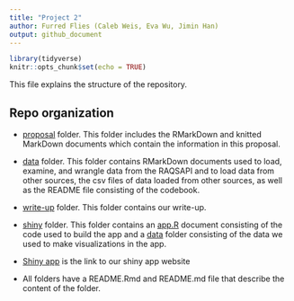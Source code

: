 ```yaml
---
title: "Project 2"
author: Furred Flies (Caleb Weis, Eva Wu, Jimin Han)
output: github_document
---
```


```r
library(tidyverse)
knitr::opts_chunk$set(echo = TRUE)
```

This file explains the structure of the repository.

## Repo organization 

* [proposal](proposal) folder. This folder includes the RMarkDown and knitted MarkDown documents which contain the information in this proposal.

* [data](data) folder. This folder contains RMarkDown documents used to load, examine, and wrangle data from the RAQSAPI and to load data from other sources, the csv files of data loaded from other sources, as well as the README file consisting of the codebook.

* [write-up](write-up) folder. This folder contains our write-up.

* [shiny](shiny) folder. This folder contains an [app.R](air_quality/app.R) document consisting of the code used to build the app and a [data](air_quality/data) folder consisting of the data we used to make visualizations in the app. 

* [Shiny app](https://hanjimin06.shinyapps.io/furredflies/) is the link to our shiny app website

* All folders have a README.Rmd and README.md file that describe the content of the folder.
